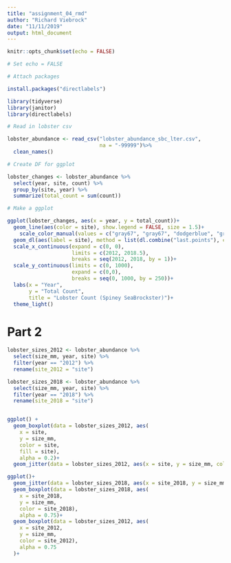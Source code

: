 ```yaml
---
title: "assignment_04_rmd"
author: "Richard Viebrock"
date: "11/11/2019"
output: html_document
---
```


```r
knitr::opts_chunk$set(echo = FALSE)

# Set echo = FALSE
```

```r

# Attach packages

install.packages("directlabels")

library(tidyverse)
library(janitor)
library(directlabels)

# Read in lobster csv

lobster_abundance <- read_csv("lobster_abundance_sbc_lter.csv",
                              na = "-99999")%>%
  clean_names()

```

```r

# Create DF for ggplot

lobster_changes <- lobster_abundance %>%
  select(year, site, count) %>% 
  group_by(site, year) %>% 
  summarize(total_count = sum(count))

```

```r

# Make a ggplot

ggplot(lobster_changes, aes(x = year, y = total_count))+
  geom_line(aes(color = site), show.legend = FALSE, size = 1.5)+
    scale_color_manual(values = c("gray67", "gray67", "dodgerblue", "gray67","dodgerblue"))+
  geom_dl(aes(label = site), method = list(dl.combine("last.points"), cex = 0.75))+
  scale_x_continuous(expand = c(0, 0),
                     limits = c(2012, 2018.5),
                     breaks = seq(2012, 2018, by = 1))+
  scale_y_continuous(limits = c(0, 1000),
                     expand = c(0,0),
                     breaks = seq(0, 1000, by = 250))+
  labs(x = "Year",
       y = "Total Count",
       title = "Lobster Count (Spiney SeaBrockster)")+
  theme_light()

```

# Part 2

```r

lobster_sizes_2012 <- lobster_abundance %>% 
  select(size_mm, year, site) %>% 
  filter(year == "2012") %>% 
  rename(site_2012 = "site")

lobster_sizes_2018 <- lobster_abundance %>% 
  select(size_mm, year, site) %>% 
  filter(year == "2018") %>% 
  rename(site_2018 = "site")


ggplot() +
  geom_boxplot(data = lobster_sizes_2012, aes(
    x = site,  
    y = size_mm,
    color = site,
    fill = site), 
    alpha = 0.2)+
  geom_jitter(data = lobster_sizes_2012, aes(x = site, y = size_mm, color = site))

ggplot()+
  geom_jitter(data = lobster_sizes_2018, aes(x = site_2018, y = size_mm, color = site_2018))+
  geom_boxplot(data = lobster_sizes_2018, aes(
    x = site_2018,
    y = size_mm,
    color = site_2018),
    alpha = 0.75)+
  geom_boxplot(data = lobster_sizes_2012, aes(
    x = site_2012,
    y = size_mm,
    color = site_2012),
    alpha = 0.75
  )+
```
